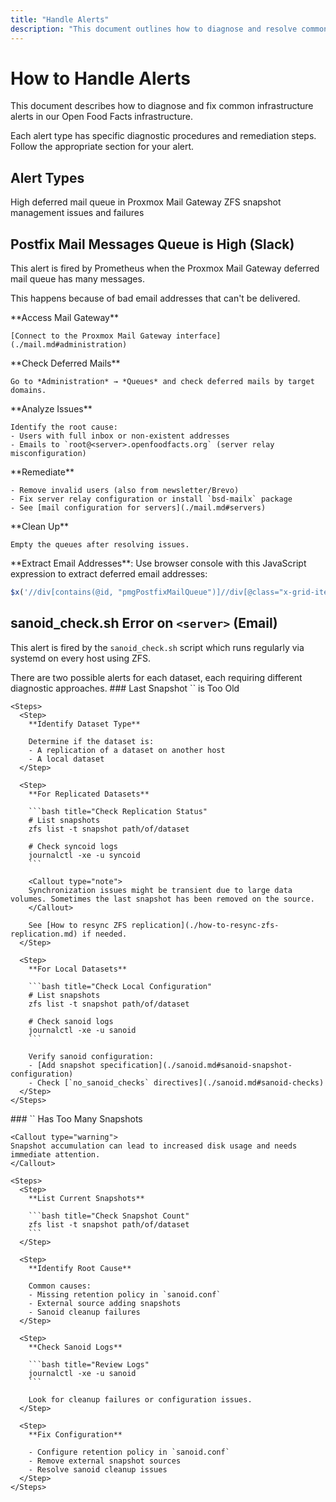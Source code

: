 ```yaml
---
title: "Handle Alerts"
description: "This document outlines how to diagnose and resolve common infrastructure alerts. It covers issues like high Postfix mail queues, outdated ZFS snapshots, and excessive snapshots, providing steps for troubleshooting and remediation."
---
```



# How to Handle Alerts

This document describes how to diagnose and fix common infrastructure alerts in our Open Food Facts infrastructure.

<Callout type="info">
Each alert type has specific diagnostic procedures and remediation steps. Follow the appropriate section for your alert.
</Callout>

## Alert Types

<Cards>
  <Card title="Postfix Mail Queue" href="#postfix-mail-messages-queue-is-high-slack">
    High deferred mail queue in Proxmox Mail Gateway
  </Card>
  <Card title="Sanoid Errors" href="#sanoid_check-sh-error-on-server-email">
    ZFS snapshot management issues and failures
  </Card>
</Cards>

## Postfix Mail Messages Queue is High (Slack)

<Callout type="warning">
This alert is fired by Prometheus when the Proxmox Mail Gateway deferred mail queue has many messages.
</Callout>

This happens because of bad email addresses that can't be delivered.

<Steps>
  <Step>
    **Access Mail Gateway**
    
    [Connect to the Proxmox Mail Gateway interface](./mail.md#administration)
  </Step>
  
  <Step>
    **Check Deferred Mails**
    
    Go to *Administration* → *Queues* and check deferred mails by target domains.
  </Step>
  
  <Step>
    **Analyze Issues**
    
    Identify the root cause:
    - Users with full inbox or non-existent addresses
    - Emails to `root@<server>.openfoodfacts.org` (server relay misconfiguration)
  </Step>
  
  <Step>
    **Remediate**
    
    - Remove invalid users (also from newsletter/Brevo)
    - Fix server relay configuration or install `bsd-mailx` package
    - See [mail configuration for servers](./mail.md#servers)
  </Step>
  
  <Step>
    **Clean Up**
    
    Empty the queues after resolving issues.
  </Step>
</Steps>

<Callout type="tip">
**Extract Email Addresses**: Use browser console with this JavaScript expression to extract deferred email addresses:

```javascript title="Email Extraction Script"
$x('//div[contains(@id, "pmgPostfixMailQueue")]//div[@class="x-grid-item-container"]//table//td[4]//text()').map(x => x.nodeValue).join("\n")
```
</Callout>

## sanoid_check.sh Error on `<server>` (Email)

This alert is fired by the `sanoid_check.sh` script which runs regularly via systemd on every host using ZFS.

<Callout type="info">
There are two possible alerts for each dataset, each requiring different diagnostic approaches.
</Callout>

<Tabs>
  <Tab value="old-snapshot" label="Old Snapshot">
    ### Last Snapshot `<dataset>` is Too Old

    <Steps>
      <Step>
        **Identify Dataset Type**
        
        Determine if the dataset is:
        - A replication of a dataset on another host
        - A local dataset
      </Step>
      
      <Step>
        **For Replicated Datasets**
        
        ```bash title="Check Replication Status"
        # List snapshots
        zfs list -t snapshot path/of/dataset
        
        # Check syncoid logs
        journalctl -xe -u syncoid
        ```
        
        <Callout type="note">
        Synchronization issues might be transient due to large data volumes. Sometimes the last snapshot has been removed on the source.
        </Callout>
        
        See [How to resync ZFS replication](./how-to-resync-zfs-replication.md) if needed.
      </Step>
      
      <Step>
        **For Local Datasets**
        
        ```bash title="Check Local Configuration"
        # List snapshots
        zfs list -t snapshot path/of/dataset
        
        # Check sanoid logs
        journalctl -xe -u sanoid
        ```
        
        Verify sanoid configuration:
        - [Add snapshot specification](./sanoid.md#sanoid-snapshot-configuration)
        - Check [`no_sanoid_checks` directives](./sanoid.md#sanoid-checks)
      </Step>
    </Steps>
  </Tab>
  
  <Tab value="too-many" label="Too Many Snapshots">
    ### `<dataset>` Has Too Many Snapshots

    <Callout type="warning">
    Snapshot accumulation can lead to increased disk usage and needs immediate attention.
    </Callout>

    <Steps>
      <Step>
        **List Current Snapshots**
        
        ```bash title="Check Snapshot Count"
        zfs list -t snapshot path/of/dataset
        ```
      </Step>
      
      <Step>
        **Identify Root Cause**
        
        Common causes:
        - Missing retention policy in `sanoid.conf`
        - External source adding snapshots
        - Sanoid cleanup failures
      </Step>
      
      <Step>
        **Check Sanoid Logs**
        
        ```bash title="Review Logs"
        journalctl -xe -u sanoid
        ```
        
        Look for cleanup failures or configuration issues.
      </Step>
      
      <Step>
        **Fix Configuration**
        
        - Configure retention policy in `sanoid.conf`
        - Remove external snapshot sources
        - Resolve sanoid cleanup issues
      </Step>
    </Steps>
  </Tab>
</Tabs>
